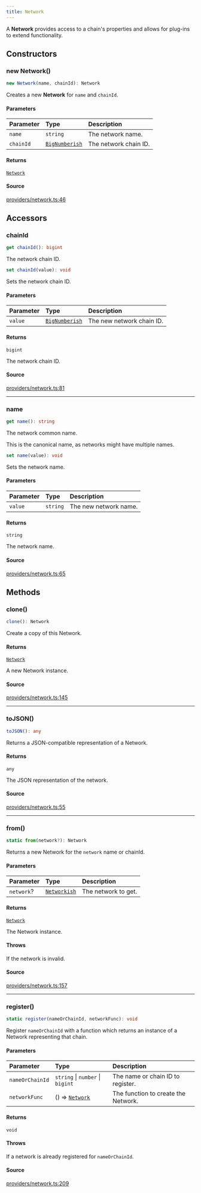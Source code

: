 ```yaml
---
title: Network
---
```


A **Network** provides access to a chain's properties and allows for plug-ins to extend functionality.

## Constructors

### new Network()

```ts
new Network(name, chainId): Network
```

Creates a new **Network** for `name` and `chainId`.

#### Parameters

| Parameter | Type | Description |
| :------ | :------ | :------ |
| `name` | `string` | The network name. |
| `chainId` | [`BigNumberish`](/content/type-aliases/BigNumberish) | The network chain ID. |

#### Returns

[`Network`](/content/classes/Network)

#### Source

[providers/network.ts:46](https://github.com/dominant-strategies/quais.js/blob/751386e3ad6372322a3c76548f56b903bfed1896/src/providers/network.ts#L46)

## Accessors

### chainId

```ts
get chainId(): bigint
```

The network chain ID.

```ts
set chainId(value): void
```

Sets the network chain ID.

#### Parameters

| Parameter | Type | Description |
| :------ | :------ | :------ |
| `value` | [`BigNumberish`](/content/type-aliases/BigNumberish) | The new network chain ID. |

#### Returns

`bigint`

The network chain ID.

#### Source

[providers/network.ts:81](https://github.com/dominant-strategies/quais.js/blob/751386e3ad6372322a3c76548f56b903bfed1896/src/providers/network.ts#L81)

***

### name

```ts
get name(): string
```

The network common name.

This is the canonical name, as networks might have multiple names.

```ts
set name(value): void
```

Sets the network name.

#### Parameters

| Parameter | Type | Description |
| :------ | :------ | :------ |
| `value` | `string` | The new network name. |

#### Returns

`string`

The network name.

#### Source

[providers/network.ts:65](https://github.com/dominant-strategies/quais.js/blob/751386e3ad6372322a3c76548f56b903bfed1896/src/providers/network.ts#L65)

## Methods

### clone()

```ts
clone(): Network
```

Create a copy of this Network.

#### Returns

[`Network`](/content/classes/Network)

A new Network instance.

#### Source

[providers/network.ts:145](https://github.com/dominant-strategies/quais.js/blob/751386e3ad6372322a3c76548f56b903bfed1896/src/providers/network.ts#L145)

***

### toJSON()

```ts
toJSON(): any
```

Returns a JSON-compatible representation of a Network.

#### Returns

`any`

The JSON representation of the network.

#### Source

[providers/network.ts:55](https://github.com/dominant-strategies/quais.js/blob/751386e3ad6372322a3c76548f56b903bfed1896/src/providers/network.ts#L55)

***

### from()

```ts
static from(network?): Network
```

Returns a new Network for the `network` name or chainId.

#### Parameters

| Parameter | Type | Description |
| :------ | :------ | :------ |
| `network`? | [`Networkish`](/content/type-aliases/Networkish) | The network to get. |

#### Returns

[`Network`](/content/classes/Network)

The Network instance.

#### Throws

If the network is invalid.

#### Source

[providers/network.ts:157](https://github.com/dominant-strategies/quais.js/blob/751386e3ad6372322a3c76548f56b903bfed1896/src/providers/network.ts#L157)

***

### register()

```ts
static register(nameOrChainId, networkFunc): void
```

Register `nameOrChainId` with a function which returns an instance of a Network representing that chain.

#### Parameters

| Parameter | Type | Description |
| :------ | :------ | :------ |
| `nameOrChainId` | `string` \| `number` \| `bigint` | The name or chain ID to register. |
| `networkFunc` | () => [`Network`](/content/classes/Network) | The function to create the Network. |

#### Returns

`void`

#### Throws

If a network is already registered for `nameOrChainId`.

#### Source

[providers/network.ts:209](https://github.com/dominant-strategies/quais.js/blob/751386e3ad6372322a3c76548f56b903bfed1896/src/providers/network.ts#L209)

